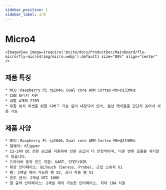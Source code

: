 ```yaml
---
sidebar_position: 1
sidebar_label: 소개
---
```


# Micro4

    <ImageView image={require('@site/docs/ProductDoc/MainBoard/fly-micro/fly-micro4/img/micro.webp').default} size="80%" align="center" />

## 제품 특징

    * MCU：Raspberry Pi rp2040，Dual core ARM Cortex-M0+@133MHz
    * CAN 브리지 지원
    * 내장 4개의 2209
    * 무한 위치 리셋을 위한 디버그 기능 핀이 내장되어 있어, 점선 케이블을 간단히 꽂아서 사용 가능

## 제품 사양

    * MCU：Raspberry Pi rp2040，Dual core ARM Cortex-M0+@133MHz
    * 펌웨어: Klipper
    * 12-24V DC 전원 공급을 지원하여 전원 공급이 더 안정적이며, 다운 변환 모듈을 제거할 수 있습니다.
    * 드라이버 동작 모드 지원: UART, STEP/DIR
    * 확장 인터페이스: BLTouch (Servos, Probe), 근접 스위치 X1
    * 팬: 2채널 제어 가능한 팬 X2, 상시 작동 팬 X1
    * 온도 센서: 2채널 NTC 100K
    * 열 출력 인터페이스: 2채널 제어 가능한 인터페이스, 최대 10A 지원